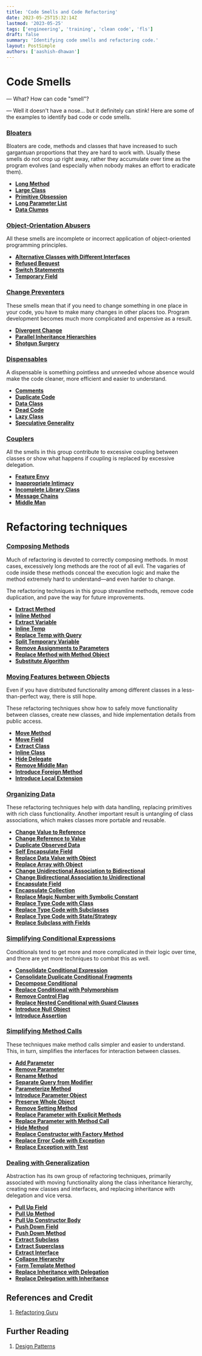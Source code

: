 ```yaml
---
title: 'Code Smells and Code Refactoring'
date: 2023-05-25T15:32:14Z
lastmod: '2023-05-25'
tags: ['engineering', 'training', 'clean code', 'fls']
draft: false
summary: 'Identifying code smells and refactoring code.'
layout: PostSimple
authors: ['aashish-dhawan']
---
```


# Code Smells

— What? How can code "smell"?

— Well it doesn't have a nose... but it definitely can stink! Here are some of the examples to identify bad code or code smells.

### **[Bloaters](https://refactoring.guru/refactoring/smells/bloaters)**

Bloaters are code, methods and classes that have increased to such gargantuan proportions that they are hard to work with. Usually these smells do not crop up right away, rather they accumulate over time as the program evolves (and especially when nobody makes an effort to eradicate them).

- **[Long Method](https://refactoring.guru/smells/long-method)**
- **[Large Class](https://refactoring.guru/smells/large-class)**
- **[Primitive Obsession](https://refactoring.guru/smells/primitive-obsession)**
- **[Long Parameter List](https://refactoring.guru/smells/long-parameter-list)**
- **[Data Clumps](https://refactoring.guru/smells/data-clumps)**

### **[Object-Orientation Abusers](https://refactoring.guru/refactoring/smells/oo-abusers)**

All these smells are incomplete or incorrect application of object-oriented programming principles.

- **[Alternative Classes with Different Interfaces](https://refactoring.guru/smells/alternative-classes-with-different-interfaces)**
- **[Refused Bequest](https://refactoring.guru/smells/refused-bequest)**
- **[Switch Statements](https://refactoring.guru/smells/switch-statements)**
- **[Temporary Field](https://refactoring.guru/smells/temporary-field)**

### **[Change Preventers](https://refactoring.guru/refactoring/smells/change-preventers)**

These smells mean that if you need to change something in one place in your code, you have to make many changes in other places too. Program development becomes much more complicated and expensive as a result.

- **[Divergent Change](https://refactoring.guru/smells/divergent-change)**
- **[Parallel Inheritance Hierarchies](https://refactoring.guru/smells/parallel-inheritance-hierarchies)**
- **[Shotgun Surgery](https://refactoring.guru/smells/shotgun-surgery)**

### **[Dispensables](https://refactoring.guru/refactoring/smells/dispensables)**

A dispensable is something pointless and unneeded whose absence would make the code cleaner, more efficient and easier to understand.

- **[Comments](https://refactoring.guru/smells/comments)**
- **[Duplicate Code](https://refactoring.guru/smells/duplicate-code)**
- **[Data Class](https://refactoring.guru/smells/data-class)**
- **[Dead Code](https://refactoring.guru/smells/dead-code)**
- **[Lazy Class](https://refactoring.guru/smells/lazy-class)**
- **[Speculative Generality](https://refactoring.guru/smells/speculative-generality)**

### **[Couplers](https://refactoring.guru/refactoring/smells/couplers)**

All the smells in this group contribute to excessive coupling between classes or show what happens if coupling is replaced by excessive delegation.

- **[Feature Envy](https://refactoring.guru/smells/feature-envy)**
- **[Inappropriate Intimacy](https://refactoring.guru/smells/inappropriate-intimacy)**
- **[Incomplete Library Class](https://refactoring.guru/smells/incomplete-library-class)**
- **[Message Chains](https://refactoring.guru/smells/message-chains)**
- **[Middle Man](https://refactoring.guru/smells/middle-man)**

# Refactoring techniques

### **[Composing Methods](https://refactoring.guru/refactoring/techniques/composing-methods)**

Much of refactoring is devoted to correctly composing methods. In most cases, excessively long methods are the root of all evil. The vagaries of code inside these methods conceal the execution logic and make the method extremely hard to understand—and even harder to change.

The refactoring techniques in this group streamline methods, remove code duplication, and pave the way for future improvements.

- **[Extract Method](https://refactoring.guru/extract-method)**
- **[Inline Method](https://refactoring.guru/inline-method)**
- **[Extract Variable](https://refactoring.guru/extract-variable)**
- **[Inline Temp](https://refactoring.guru/inline-temp)**
- **[Replace Temp with Query](https://refactoring.guru/replace-temp-with-query)**
- **[Split Temporary Variable](https://refactoring.guru/split-temporary-variable)**
- **[Remove Assignments to Parameters](https://refactoring.guru/remove-assignments-to-parameters)**
- **[Replace Method with Method Object](https://refactoring.guru/replace-method-with-method-object)**
- **[Substitute Algorithm](https://refactoring.guru/substitute-algorithm)**

### **[Moving Features between Objects](https://refactoring.guru/refactoring/techniques/moving-features-between-objects)**

Even if you have distributed functionality among different classes in a less-than-perfect way, there is still hope.

These refactoring techniques show how to safely move functionality between classes, create new classes, and hide implementation details from public access.

- **[Move Method](https://refactoring.guru/move-method)**
- **[Move Field](https://refactoring.guru/move-field)**
- **[Extract Class](https://refactoring.guru/extract-class)**
- **[Inline Class](https://refactoring.guru/inline-class)**
- **[Hide Delegate](https://refactoring.guru/hide-delegate)**
- **[Remove Middle Man](https://refactoring.guru/remove-middle-man)**
- **[Introduce Foreign Method](https://refactoring.guru/introduce-foreign-method)**
- **[Introduce Local Extension](https://refactoring.guru/introduce-local-extension)**

### **[Organizing Data](https://refactoring.guru/refactoring/techniques/organizing-data)**

These refactoring techniques help with data handling, replacing primitives with rich class functionality. Another important result is untangling of class associations, which makes classes more portable and reusable.

- **[Change Value to Reference](https://refactoring.guru/change-value-to-reference)**
- **[Change Reference to Value](https://refactoring.guru/change-reference-to-value)**
- **[Duplicate Observed Data](https://refactoring.guru/duplicate-observed-data)**
- **[Self Encapsulate Field](https://refactoring.guru/self-encapsulate-field)**
- **[Replace Data Value with Object](https://refactoring.guru/replace-data-value-with-object)**
- **[Replace Array with Object](https://refactoring.guru/replace-array-with-object)**
- **[Change Unidirectional Association to Bidirectional](https://refactoring.guru/change-unidirectional-association-to-bidirectional)**
- **[Change Bidirectional Association to Unidirectional](https://refactoring.guru/change-bidirectional-association-to-unidirectional)**
- **[Encapsulate Field](https://refactoring.guru/encapsulate-field)**
- **[Encapsulate Collection](https://refactoring.guru/encapsulate-collection)**
- **[Replace Magic Number with Symbolic Constant](https://refactoring.guru/replace-magic-number-with-symbolic-constant)**
- **[Replace Type Code with Class](https://refactoring.guru/replace-type-code-with-class)**
- **[Replace Type Code with Subclasses](https://refactoring.guru/replace-type-code-with-subclasses)**
- **[Replace Type Code with State/Strategy](https://refactoring.guru/replace-type-code-with-state-strategy)**
- **[Replace Subclass with Fields](https://refactoring.guru/replace-subclass-with-fields)**

### **[Simplifying Conditional Expressions](https://refactoring.guru/refactoring/techniques/simplifying-conditional-expressions)**

Conditionals tend to get more and more complicated in their logic over time, and there are yet more techniques to combat this as well.

- **[Consolidate Conditional Expression](https://refactoring.guru/consolidate-conditional-expression)**
- **[Consolidate Duplicate Conditional Fragments](https://refactoring.guru/consolidate-duplicate-conditional-fragments)**
- **[Decompose Conditional](https://refactoring.guru/decompose-conditional)**
- **[Replace Conditional with Polymorphism](https://refactoring.guru/replace-conditional-with-polymorphism)**
- **[Remove Control Flag](https://refactoring.guru/remove-control-flag)**
- **[Replace Nested Conditional with Guard Clauses](https://refactoring.guru/replace-nested-conditional-with-guard-clauses)**
- **[Introduce Null Object](https://refactoring.guru/introduce-null-object)**
- **[Introduce Assertion](https://refactoring.guru/introduce-assertion)**

### **[Simplifying Method Calls](https://refactoring.guru/refactoring/techniques/simplifying-method-calls)**

These techniques make method calls simpler and easier to understand. This, in turn, simplifies the interfaces for interaction between classes.

- **[Add Parameter](https://refactoring.guru/add-parameter)**
- **[Remove Parameter](https://refactoring.guru/remove-parameter)**
- **[Rename Method](https://refactoring.guru/rename-method)**
- **[Separate Query from Modifier](https://refactoring.guru/separate-query-from-modifier)**
- **[Parameterize Method](https://refactoring.guru/parameterize-method)**
- **[Introduce Parameter Object](https://refactoring.guru/introduce-parameter-object)**
- **[Preserve Whole Object](https://refactoring.guru/preserve-whole-object)**
- **[Remove Setting Method](https://refactoring.guru/remove-setting-method)**
- **[Replace Parameter with Explicit Methods](https://refactoring.guru/replace-parameter-with-explicit-methods)**
- **[Replace Parameter with Method Call](https://refactoring.guru/replace-parameter-with-method-call)**
- **[Hide Method](https://refactoring.guru/hide-method)**
- **[Replace Constructor with Factory Method](https://refactoring.guru/replace-constructor-with-factory-method)**
- **[Replace Error Code with Exception](https://refactoring.guru/replace-error-code-with-exception)**
- **[Replace Exception with Test](https://refactoring.guru/replace-exception-with-test)**

### **[Dealing with Generalization](https://refactoring.guru/refactoring/techniques/dealing-with-generalization)**

Abstraction has its own group of refactoring techniques, primarily associated with moving functionality along the class inheritance hierarchy, creating new classes and interfaces, and replacing inheritance with delegation and vice versa.

- **[Pull Up Field](https://refactoring.guru/pull-up-field)**
- **[Pull Up Method](https://refactoring.guru/pull-up-method)**
- **[Pull Up Constructor Body](https://refactoring.guru/pull-up-constructor-body)**
- **[Push Down Field](https://refactoring.guru/push-down-field)**
- **[Push Down Method](https://refactoring.guru/push-down-method)**
- **[Extract Subclass](https://refactoring.guru/extract-subclass)**
- **[Extract Superclass](https://refactoring.guru/extract-superclass)**
- **[Extract Interface](https://refactoring.guru/extract-interface)**
- **[Collapse Hierarchy](https://refactoring.guru/collapse-hierarchy)**
- **[Form Template Method](https://refactoring.guru/form-template-method)**
- **[Replace Inheritance with Delegation](https://refactoring.guru/replace-inheritance-with-delegation)**
- **[Replace Delegation with Inheritance](https://refactoring.guru/replace-delegation-with-inheritance)**

## References and Credit

1. [Refactoring Guru](https://refactoring.guru/)

## Further Reading

1. [Design Patterns](https://blog.crownstack.com/blog/roadmaps/design-patterns/)
